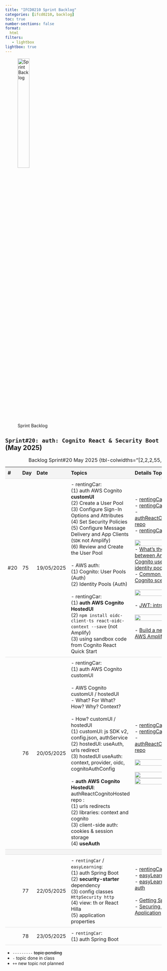 ```yaml
---
title: "IFCD0210 Sprint Backlog"
categories: [ifcd0210, backlog]
toc: true
number-sections: false
format:
  html
filters:
   - lightbox
lightbox: true
---
```


<style>

.heatMap th { background:  #f4f4f4;}
tr:nth-child(3) {background-color: #f4f4f4;}
th, td {
  padding: 8px;
  text-align: left;
  border-bottom: 1px solid #ddd;
}

tr:hover {background-color:  #f4f4f4;}

</style>

![Sprint Backlog](/images/home/backlog.jpg){width="30%"}

<div class="heatMap">

::: {.column-page-right}


##  ``Sprint#20: auth: Cognito React & Security Boot`` (May 2025)

| # | Day | Date | Topics |  Details Topics |
| -- | -- | -- | -- | -- |
| #20 | 75 | 19/05/2025 | - rentingCar: </br> (1) auth AWS Cognito **customUI**  </br> (2) Create a User Pool </br> (3) Configure Sign-In Options and Attributes </br> (4) Set Security Policies </br> (5) Configure Message Delivery and App Clients (`SDK` not Amplify) </br> (6) Review and Create the User Pool   </BR> </br> - AWS auth: </BR> (1) Cognito: User Pools (Auth)	 </BR> (2) Identity Pools (Auth) </br> </br>  - rentingCar: </br> (1) **auth AWS Cognito HostedUI**  </BR> (2) `npm install oidc-client-ts react-oidc-context --save` (not Amplify) </br> (3) using sandbox code from Cognito React Quick Start |  - [rentingCar: repo](https://github.com/AlbertProfe/rentingCar){.external target='_blank'} </br> - [rentingCar: auth](https://github.com/AlbertProfe/rentingCar/tree/master/docs/core-concepts/auth){.external target='_blank'} </br>  - [authReactCognitoHosted: repo](https://github.com/AlbertProfe/authReactCognitoHosted){.external target='_blank'} </br> - [rentingCar_nosql: .xls](https://docs.google.com/spreadsheets/d/1jCKONiQ8_KUPSXzlYQ5GwEaLhJo2aV9jCOtgarWg3Tc/edit?usp=sharing){.external target='_blank'} </br></br>  ![](/images/ifcd0210-25/user-identity-pool.png){.lightbox width=80% fig-align="center"}  </br> - [What's the difference between Amazon Cognito user pools and identity pools?](https://repost.aws/knowledge-center/cognito-user-pools-identity-pools){.external target='_blank'}  </br>  - [Common Amazon Cognito scenarios](https://docs.aws.amazon.com/cognito/latest/developerguide/cognito-scenarios.html){.external target='_blank'} </br> </br> ![](/images/ifcd0210-25/user-identity-pool-scenarios.png){.lightbox width=80% fig-align="center"}  </br></br> - [JWT: introduction](https://jwt.io/introduction){.external target='_blank'} </br> </br> ![](https://cdn.sanity.io/images/3jwyzebk/production/c098fa07deca1062e013d92cabba4ba7ec7e7f19-1584x988.png?auto=format&fit=max&w=1920&q=75){.lightbox width=80% fig-align="center"} </br> </br> - [Build a newsfeed with AWS Amplify Studio](https://aws.amazon.com/blogs/mobile/build-newsfeed-with-aws-amplify-studio/){.external target='_blank'} |
| | 76 | 20/05/2025 |  - rentingCar: </br> (1) auth AWS Cognito customUI  </br> </br>  - AWS Cognito customUI / hostedUI </BR> - What? For What? How? Why? Context?  </br> </br> - How? customUI / hostedUI </br> (1) customUI: js SDK v2, config.json, authService </br> (2) hostedUI: useAuth, urls redirect </br> (3) hostedUI useAuth: context, provider, oidc, cognitoAuthConfig </br>   </br>  - **auth AWS Cognito HostedUI**: authReactCognitoHosted repo : </br> (1) urls redirects  </br> (2) libraries: context and cognito </br> (3) client-side auth: cookies & session storage </br> (4) **useAuth**   |  - [rentingCar: repo](https://github.com/AlbertProfe/rentingCar){.external target='_blank'} </br> - [rentingCar: auth](https://github.com/AlbertProfe/rentingCar/tree/master/docs/core-concepts/auth){.external target='_blank'} </br> - [authReactCognitoHosted: repo ](https://github.com/AlbertProfe/authReactCognitoHosted){.external target='_blank'} </br> </br>  ![](/images/ifcd0210-25/hostedUI-cognito-network.png){.lightbox width=80% fig-align="center"} </br> </br>  ![](/images/ifcd0210-25/cognito-hostedui-customui.png){.lightbox width=80% fig-align="center"} </br> ![](/images/ifcd0210-25/cognito-hostedui-urls.png){.lightbox width=80% fig-align="center"}|
| |
| | 77 | 22/05/2025 |  - `rentingCar` / `easyLearning`: </br> (1) auth Spring Boot  </br>  (2) **security-starter** dependency </br>  (3) config classes  `HttpSecurity http` </br>  (4) view: th or React Hilla  </br> (5) application properties | - [rentingCar: repo](https://github.com/AlbertProfe/rentingCar){.external target='_blank'} </br> - [easyLearning: repo](https://github.com/AlbertProfe/easyLearning){.external target='_blank'} </br>  - [easyLearning: config auth](https://github.com/AlbertProfe/easyLearning/tree/master/easylearning/src/main/java/dev/learn/security){.external target='_blank'} </br> </br>   - [Getting Spring Security](https://docs.spring.io/spring-security/reference/getting-spring-security.html){.external target='_blank'} </br> - [Securing a Web Application](https://spring.io/guides/gs/securing-web){.external target='_blank'}</br>   |
| | 78 | 23/05/2025 |  - `rentingCar`: </br> (1) auth Spring Boot  </br>  | |
: Backlog Sprint#20 May 2025 {tbl-colwidths="[2,2,2,55,39]"}
:::

</div>

::: {.callout-note}
- `---------` <s>topic pending</s>
- `-` topic done in class
- `++` new topic not planned
:::


